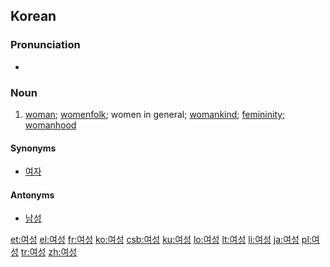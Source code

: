 ==Korean==
{{ko-sort|ㅇ}}

===Pronunciation===
* {{IPA|/jʌsʌŋ/|lang=ko}}

===Noun===
{{ko-noun|hanja=女性|rv=yeoseong}}

# [[woman]]; [[womenfolk]]; women in general; [[womankind]]; [[femininity]]; [[womanhood]]

====Synonyms====
* [[여자]]

====Antonyms====
* [[남성]]

[[et:여성]]
[[el:여성]]
[[fr:여성]]
[[ko:여성]]
[[csb:여성]]
[[ku:여성]]
[[lo:여성]]
[[lt:여성]]
[[li:여성]]
[[ja:여성]]
[[pl:여성]]
[[tr:여성]]
[[zh:여성]]